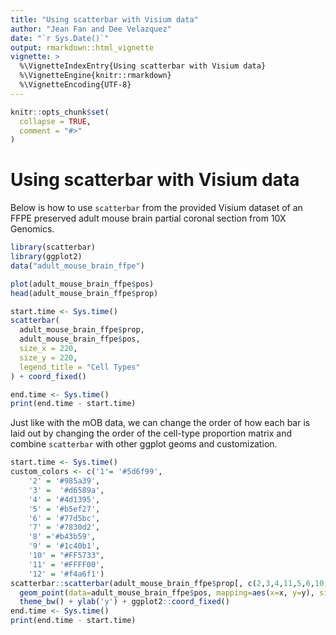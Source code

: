 ```yaml
---
title: "Using scatterbar with Visium data"
author: "Jean Fan and Dee Velazquez"
date: "`r Sys.Date()`"
output: rmarkdown::html_vignette
vignette: >
  %\VignetteIndexEntry{Using scatterbar with Visium data}
  %\VignetteEngine{knitr::rmarkdown}
  %\VignetteEncoding{UTF-8}
---
```


```r
knitr::opts_chunk$set(
  collapse = TRUE,
  comment = "#>"
)
```
# Using scatterbar with Visium data

Below is how to use `scatterbar` from the provided Visium dataset of an FFPE preserved adult mouse brain partial coronal section from 10X Genomics.
```r
library(scatterbar)
library(ggplot2)
data("adult_mouse_brain_ffpe")

plot(adult_mouse_brain_ffpe$pos)
head(adult_mouse_brain_ffpe$prop)

start.time <- Sys.time()
scatterbar(
  adult_mouse_brain_ffpe$prop,
  adult_mouse_brain_ffpe$pos,
  size_x = 220,
  size_y = 220,
  legend_title = "Cell Types"
) + coord_fixed()

end.time <- Sys.time()
print(end.time - start.time)
```

Just like with the mOB data, we can change the order of how each bar is laid out by changing the order of the cell-type proportion matrix and combine `scatterbar` with other ggplot geoms and customization.
```r
start.time <- Sys.time()
custom_colors <- c('1'= '#5d6f99',
    '2' = '#985a39',
    '3' =  '#d6589a',
    '4' = '#4d1395',
    '5' = '#b5ef27',
    '6' = '#77d5bc',
    '7' = '#7830d2',
    '8' ='#b43b59',
    '9' = '#1c40b1',
    '10' = "#FF5733",
    '11' = '#FFFF00',
    '12' = '#f4a6f1')
scatterbar::scatterbar(adult_mouse_brain_ffpe$prop[, c(2,3,4,11,5,6,10,7,8,1,9, 12)], adult_mouse_brain_ffpe$pos, size_x = 220, size_y = 220, padding_x = 0.1, padding_y = 0.1, legend_title = 'Cell Type', colors = custom_colors) +
  geom_point(data=adult_mouse_brain_ffpe$pos, mapping=aes(x=x, y=y), size = 0.1) +
  theme_bw() + ylab('y') + ggplot2::coord_fixed()
end.time <- Sys.time()
print(end.time - start.time)
```
